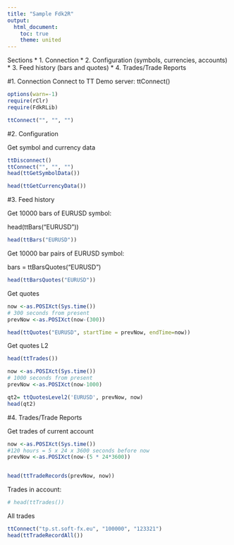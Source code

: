 ```yaml
---
title: "Sample Fdk2R"
output:
  html_document:
    toc: true
    theme: united
---
```


Sections
* 1. Connection
* 2. Configuration (symbols, currencies, accounts)
* 3. Feed history  (bars and quotes)
* 4. Trades/Trade Reports

#1. Connection
Connect to TT Demo server:
ttConnect()

```r
options(warn=-1)
require(rClr)
require(FdkRLib)

ttConnect("", "", "")

```

#2. Configuration

Get symbol and currency data
```r
ttDisconnect()
ttConnect("", "", "")
head(ttGetSymbolData())

head(ttGetCurrencyData())
```

#3. Feed history
<p>Get 10000 bars of EURUSD symbol:</p>
head(ttBars("EURUSD"))

```r
head(ttBars("EURUSD"))
```

<p>Get 10000 bar pairs of EURUSD symbol:</p>
bars = ttBarsQuotes("EURUSD")

```r
head(ttBarsQuotes("EURUSD"))
```


Get quotes
```r

now <-as.POSIXct(Sys.time())
# 300 seconds from present
prevNow <-as.POSIXct(now-(300))

head(ttQuotes("EURUSD", startTime = prevNow, endTime=now))
```

Get quotes L2
```r
head(ttTrades())

now <-as.POSIXct(Sys.time())
# 1000 seconds from present
prevNow <-as.POSIXct(now-1000)

qt2= ttQuotesLevel2('EURUSD', prevNow, now)
head(qt2)
```

#4. Trades/Trade Reports


Get trades of current account

```r
now <-as.POSIXct(Sys.time())
#120 hours = 5 x 24 x 3600 seconds before now
prevNow <-as.POSIXct(now-(5 * 24*3600))


head(ttTradeRecords(prevNow, now))
```

Trades in account:
```r
# head(ttTrades())
```
All trades
```r
ttConnect("tp.st.soft-fx.eu", "100000", "123321")
head(ttTradeRecordAll())
```
